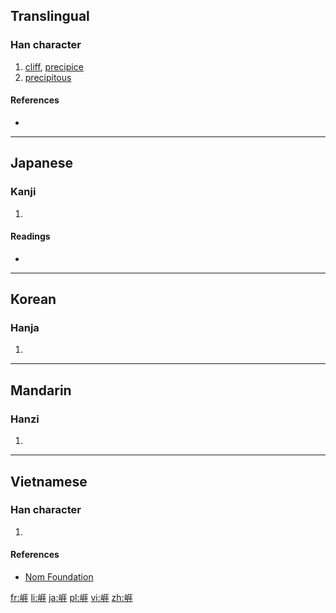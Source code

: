 {{also|崖}}
==Translingual==

===Han character===
{{Han char|rn=46|rad=山|as=08|sn=11|four=|canj=山一土土 (UMGG), X山一土土 (XUMGG)|ids=⿰[[山]][[厓]]}}

# [[cliff]], [[precipice]]
# [[precipitous]]

====References====
* {{Han ref|kx=0314.070|dkj=08179|dj=0614.240|hdz=10778.070|uh=5D15|ud=23829}}

----

==Japanese==

===Kanji===
{{ja-kanji|grade=|rs=山08}}

# {{defn|lang=ja|sort=山08}}

====Readings====
* {{ja-readings|on=[[がい]] (gai)|kun=[[がけ]] (gake)}}

----

==Korean==

===Hanja===
{{ko-hanja|hangeul=애|rv=ae|mr=ae}}

# {{defn|lang=ko|sort=山08}}

----

==Mandarin==

===Hanzi===
{{cmn-hanzi|pin=[[yá]] ([[ya2]])|wg=ya<sup>2</sup>}}

# {{defn|lang=cmn|sort=山08}}

----

==Vietnamese==

===Han character===
{{vi-readings|rs=山08| hanviet = nhai}}

# {{defn|lang=vi|sort=山08}}

====References====
*[http://nomfoundation.org/common/nom_details.php?codepoint=5d15 Nom Foundation]

[[fr:崕]]
[[li:崕]]
[[ja:崕]]
[[pl:崕]]
[[vi:崕]]
[[zh:崕]]